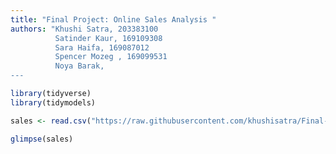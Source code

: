 ---
title: "Final Project: Online Sales Analysis "
authors: "Khushi Satra, 203383100
          Satinder Kaur, 169109308
          Sara Haifa, 169087012
          Spencer Mozeg , 169099531
          Noya Barak, 
---



```{r}
library(tidyverse)
library(tidymodels)
```

```{r}
sales <- read.csv("https://raw.githubusercontent.com/khushisatra/Final-Project/refs/heads/main/online_sales_dataset.csv")

glimpse(sales)
```
